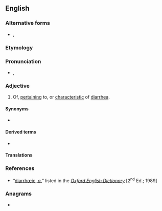 ==English==

===Alternative forms===
* {{l|en|diarrhoeic}}, {{l|en|diarrhœic}}

===Etymology===
{{suffix|en|diarrhea|ic}}

===Pronunciation===
* {{a|RP}} {{enPR|dīərhēʹĭk}}, {{IPA|en|/daɪəˈɹ̥iːɪk/}}

===Adjective===
{{en-adj|-}}

# {{lb|en|rare}} Of, [[pertain]]ing to, or [[characteristic]] of [[diarrhea]].

====Synonyms====
* {{l|en|diarrheal}}

====Derived terms====
* {{l|en|antidiarrhœic|antidiarrheic}}

====Translations====
{{trans-see|diarrheal}}

===References===
* “<span class="plainlinks">[http://dictionary.oed.com/cgi/entry/50063308 diarrhœic, ''a.'']</span>” listed in the ''[[w:Oxford English Dictionary|Oxford English Dictionary]]'' [2<sup>nd</sup> Ed.; 1989]

===Anagrams===
* {{anagrams|en|a=acdehiirr|archeriid}}
